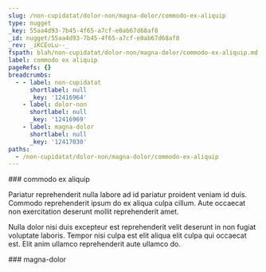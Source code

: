 ```yaml
---
slug: /non-cupidatat/dolor-non/magna-dolor/commodo-ex-aliquip
type: nugget
_key: 55aa4d93-7b45-4f65-a7cf-e0ab67d68af8
_id: nugget/55aa4d93-7b45-4f65-a7cf-e0ab67d68af8
_rev: _iKCEoLu--_
fspath: blah/non-cupidatat/dolor-non/magna-dolor/commodo-ex-aliquip.md
label: commodo ex aliquip
pageRefs: {}
breadcrumbs:
  - - label: non-cupidatat
      shortlabel: null
      _key: '12416964'
    - label: dolor-non
      shortlabel: null
      _key: '12416969'
    - label: magna-dolor
      shortlabel: null
      _key: '12417030'
paths:
  - /non-cupidatat/dolor-non/magna-dolor/commodo-ex-aliquip
---
```


<NuggetArea>
<Nugget slug="/non-cupidatat/dolor-non/magna-dolor/commodo-ex-aliquip" type="nugget" _key="55aa4d93-7b45-4f65-a7cf-e0ab67d68af8" _id="nugget/55aa4d93-7b45-4f65-a7cf-e0ab67d68af8" _rev="_iKCEoLu--_" fspath="blah/non-cupidatat/dolor-non/magna-dolor/commodo-ex-aliquip.md" label="commodo ex aliquip" paths="/non-cupidatat/dolor-non/magna-dolor/commodo-ex-aliquip">
<NuggetBody>
### commodo ex aliquip

Pariatur reprehenderit nulla labore ad id pariatur proident veniam id duis. Commodo reprehenderit ipsum do ex aliqua culpa cillum. Aute occaecat non exercitation deserunt mollit reprehenderit amet.

Nulla dolor nisi duis excepteur est reprehenderit velit deserunt in non fugiat voluptate laboris. Tempor nisi culpa est elit aliqua elit culpa qui occaecat est. Elit anim ullamco reprehenderit aute ullamco do.

</NuggetBody>
<Breadcrumbs>
<Crumbs>
<Crumb _key="12416964" label="non-cupidatat" /><Crumb _key="12416969" label="dolor-non" /><Crumb _key="12417030" label="magna-dolor" />
</Crumbs>
</Breadcrumbs>
</Nugget>

<NuggetsInbound>
</NuggetsInbound>
<NuggetsOutbound>
</NuggetsOutbound>
</NuggetArea>
<PassagesInbound>
<Passage direction="inbound" type="passage" _key="12417030" _id="passage/12417030" _rev="_iKCEoLq---" label="magna-dolor" passage="magna-dolor" fspath="blah/non-cupidatat/dolor-non/magna-dolor" paths="/non-cupidatat/dolor-non/magna-dolor" slug="/non-cupidatat/dolor-non/magna-dolor">
<NuggetBody>
### magna-dolor

</NuggetBody>
<Breadcrumbs>
<Crumbs>
<Crumb _key="12416964" label="non-cupidatat" /><Crumb _key="12416969" label="dolor-non" />
</Crumbs>
</Breadcrumbs>
</Passage>

</PassagesInbound>
<PassagesOutbound>
</PassagesOutbound>